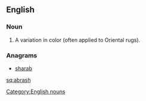 ==English==

===Noun===
{{head|en|noun}}

# A variation in color (often applied to Oriental rugs).

===Anagrams===
* [[sharab#English|sharab]]

[[Category:English nouns]]

[[sq:abrash]]